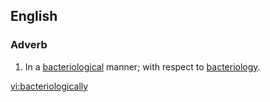 ==English==
===Adverb===
{{en-adv}}
# In a [[bacteriological]] manner; with respect to [[bacteriology]].

[[vi:bacteriologically]]